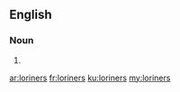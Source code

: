 ==English==

===Noun===
{{head|en|plural}}

# {{plural of|loriner|lang=en}}

[[ar:loriners]]
[[fr:loriners]]
[[ku:loriners]]
[[my:loriners]]